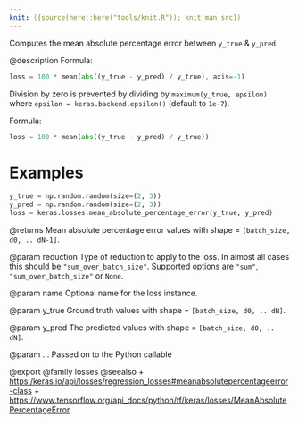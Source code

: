 ```yaml
---
knit: ({source(here::here("tools/knit.R")); knit_man_src})
---
```

Computes the mean absolute percentage error between `y_true` & `y_pred`.

@description
Formula:

```python
loss = 100 * mean(abs((y_true - y_pred) / y_true), axis=-1)
```

Division by zero is prevented by dividing by `maximum(y_true, epsilon)`
where `epsilon = keras.backend.epsilon()`
(default to `1e-7`).

Formula:

```python
loss = 100 * mean(abs((y_true - y_pred) / y_true))
```

# Examples
```python
y_true = np.random.random(size=(2, 3))
y_pred = np.random.random(size=(2, 3))
loss = keras.losses.mean_absolute_percentage_error(y_true, y_pred)
```

@returns
Mean absolute percentage error values with shape = `[batch_size, d0, ..
dN-1]`.

@param reduction
Type of reduction to apply to the loss. In almost all cases
this should be `"sum_over_batch_size"`.
Supported options are `"sum"`, `"sum_over_batch_size"` or `None`.

@param name
Optional name for the loss instance.

@param y_true
Ground truth values with shape = `[batch_size, d0, .. dN]`.

@param y_pred
The predicted values with shape = `[batch_size, d0, .. dN]`.

@param ...
Passed on to the Python callable

@export
@family losses
@seealso
+ <https:/keras.io/api/losses/regression_losses#meanabsolutepercentageerror-class>
+ <https://www.tensorflow.org/api_docs/python/tf/keras/losses/MeanAbsolutePercentageError>
